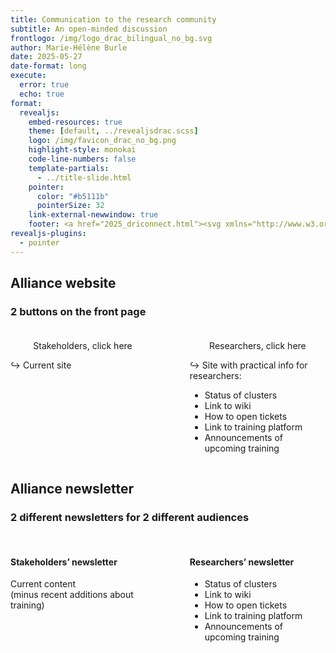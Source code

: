 ```yaml
---
title: Communication to the research community
subtitle: An open-minded discussion
frontlogo: /img/logo_drac_bilingual_no_bg.svg
author: Marie-Hélène Burle
date: 2025-05-27
date-format: long
execute:
  error: true
  echo: true
format:
  revealjs:
    embed-resources: true
    theme: [default, ../revealjsdrac.scss]
    logo: /img/favicon_drac_no_bg.png
    highlight-style: monokai
    code-line-numbers: false
    template-partials:
      - ../title-slide.html
    pointer:
      color: "#b5111b"
      pointerSize: 32
    link-external-newwindow: true
    footer: <a href="2025_driconnect.html"><svg xmlns="http://www.w3.org/2000/svg" width="16" height="16" fill="rgb(134,110,26)" class="bi bi-arrow-90deg-up" viewBox="0 0 16 16"><path fill-rule="evenodd" d="M4.854 1.146a.5.5 0 0 0-.708 0l-4 4a.5.5 0 1 0 .708.708L4 2.707V12.5A2.5 2.5 0 0 0 6.5 15h8a.5.5 0 0 0 0-1h-8A1.5 1.5 0 0 1 5 12.5V2.707l3.146 3.147a.5.5 0 1 0 .708-.708l-4-4z"/></svg>&nbsp;Back to talk page</a>
revealjs-plugins:
  - pointer
---
```


## Alliance website {.center}

### 2 buttons on the front page <br><br>

::::{.columns}

:::{.column width="50%"}

<center>[Stakeholders, click here]{.btn}</center>

:::

:::{.column width="3%"}
:::

:::{.column width="47%"}

<center>[Researchers, click here]{.btn}</center></center>

:::

::::

::::{.columns}

:::{.column width="50%"}

↪ Current site

:::

:::{.column width="3%"}
:::

:::{.column width="47%"}

↪ Site with practical info for researchers:

- Status of clusters
- Link to wiki
- How to open tickets
- Link to training platform
- Announcements of upcoming training

:::

::::

## Alliance newsletter {.center}

### 2 different newsletters for 2 different audiences

::::{.columns}

:::{.column width="50%"}

#### <br>Stakeholders' newsletter

Current content \
(minus recent additions about training)

:::

:::{.column width="3%"}
:::

:::{.column width="47%"}

#### <br>Researchers' newsletter

- Status of clusters
- Link to wiki
- How to open tickets
- Link to training platform
- Announcements of upcoming training

:::

::::

